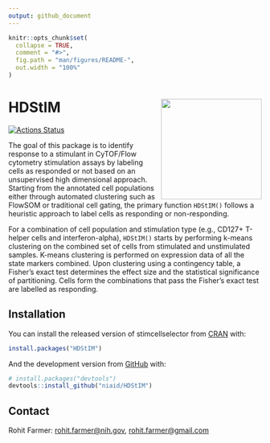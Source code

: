 ```yaml
---
output: github_document
---
```


<!-- README.md is generated from README.Rmd. Please edit that file -->

```r
knitr::opts_chunk$set(
  collapse = TRUE,
  comment = "#>",
  fig.path = "man/figures/README-",
  out.width = "100%"
)
```
# HDStIM <img src='man/figures/sticker.png' align="right" height = 200 />


<!-- badges: start -->
[![Actions Status](https://github.com/niaid/HDStIM/workflows/R-CMD-check/badge.svg)](https://github.com/niaid/HDStIM/actions?query=workflow%3AR-CMD-check)
<!-- badges: end -->

The goal of this package is to identify response to a stimulant in CyTOF/Flow cytometry stimulation assays by labeling cells as responded or not based on an unsupervised high dimensional approach. Starting from the annotated cell populations either through automated clustering such as FlowSOM or traditional cell gating, the primary function `HDStIM()` follows a heuristic approach to label cells as responding or non-responding. 

For a combination of cell population and stimulation type (e.g., CD127+ T-helper cells and interferon-alpha), `HDStIM()` starts by performing k-means clustering on the combined set of cells from stimulated and unstimulated samples. K-means clustering is performed on expression data of all the state markers combined. Upon clustering using a contingency table, a Fisher's exact test determines the effect size and the statistical significance of partitioning. Cells form the combinations that pass the Fisher's exact test are labelled as responding. 

## Installation

You can install the released version of stimcellselector from [CRAN](https://CRAN.R-project.org) with:

``` r
install.packages("HDStIM")
```

And the development version from [GitHub](https://github.com/) with:

``` r
# install.packages("devtools")
devtools::install_github("niaid/HDStIM")
```

## Contact
Rohit Farmer: [rohit.farmer@nih.gov](mailto:rohit.farmer@nih.gov), [rohit.farmer@gmail.com](mailto:rohit.farmer@gmail.com)

